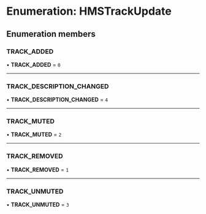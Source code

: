 # Enumeration: HMSTrackUpdate

## Enumeration members

### TRACK_ADDED

• **TRACK_ADDED** = `0`

---

### TRACK_DESCRIPTION_CHANGED

• **TRACK_DESCRIPTION_CHANGED** = `4`

---

### TRACK_MUTED

• **TRACK_MUTED** = `2`

---

### TRACK_REMOVED

• **TRACK_REMOVED** = `1`

---

### TRACK_UNMUTED

• **TRACK_UNMUTED** = `3`

